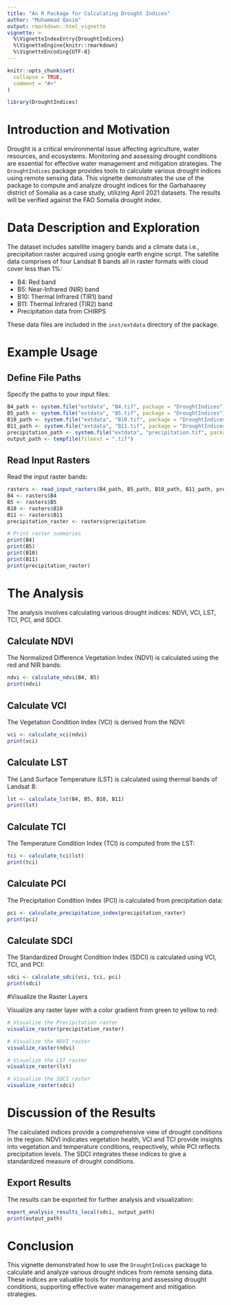 ```yaml
---
title: "An R Package for Calculating Drought Indices"
author: "Muhammad Qasim"
output: rmarkdown::html_vignette
vignette: >
  %\VignetteIndexEntry{DroughtIndices}
  %\VignetteEngine{knitr::rmarkdown}
  %\VignetteEncoding{UTF-8}
---
```


```r
knitr::opts_chunk$set(
  collapse = TRUE,
  comment = "#>"
)
```

```r
library(DroughtIndices)
```


# Introduction and Motivation

Drought is a critical environmental issue affecting agriculture, water resources, and ecosystems. Monitoring and assessing drought conditions are essential for effective water management and mitigation strategies. The `DroughtIndices` package provides tools to calculate various drought indices using remote sensing data. This vignette demonstrates the use of the package to compute and analyze drought indices for the Garbahaarey district of Somalia as a case study, utilizing April 2021 datasets. The results will be verified against the FAO Somalia drought index.

# Data Description and Exploration

The dataset includes satellite imagery bands and a climate data i.e., precipitation raster acquired using google earth engine script. The satellite data comprises of four Landsat 8 bands all in raster formats with cloud cover less than 1%:

- B4: Red band
- B5: Near-Infrared (NIR) band
- B10: Thermal Infrared (TIR1) band
- B11: Thermal Infrared (TIR2) band
- Precipitation data from CHIRPS

These data files are included in the `inst/extdata` directory of the package.

# Example Usage

## Define File Paths

Specify the paths to your input files:

```r
B4_path <- system.file("extdata", "B4.tif", package = "DroughtIndices")
B5_path <- system.file("extdata", "B5.tif", package = "DroughtIndices")
B10_path <- system.file("extdata", "B10.tif", package = "DroughtIndices")
B11_path <- system.file("extdata", "B11.tif", package = "DroughtIndices")
precipitation_path <- system.file("extdata", "precipitation.tif", package = "DroughtIndices")
output_path <- tempfile(fileext = ".tif")
```


## Read Input Rasters

Read the input raster bands:

```r
rasters <- read_input_rasters(B4_path, B5_path, B10_path, B11_path, precipitation_path)
B4 <- rasters$B4
B5 <- rasters$B5
B10 <- rasters$B10
B11 <- rasters$B11
precipitation_raster <- rasters$precipitation

# Print raster summaries
print(B4)
print(B5)
print(B10)
print(B11)
print(precipitation_raster)
```

# The Analysis

The analysis involves calculating various drought indices: NDVI, VCI, LST, TCI, PCI, and SDCI.

## Calculate NDVI

The Normalized Difference Vegetation Index (NDVI) is calculated using the red and NIR bands:

```r
ndvi <- calculate_ndvi(B4, B5)
print(ndvi)
```

## Calculate VCI

The Vegetation Condition Index (VCI) is derived from the NDVI:

```r
vci <- calculate_vci(ndvi)
print(vci)
```

## Calculate LST

The Land Surface Temperature (LST) is calculated using thermal bands of Landsat 8:

```r
lst <- calculate_lst(B4, B5, B10, B11)
print(lst)
```

## Calculate TCI

The Temperature Condition Index (TCI) is computed from the LST:

```r
tci <- calculate_tci(lst)
print(tci)
```

## Calculate PCI

The Precipitation Condition Index (PCI) is calculated from precipitation data:

```r
pci <- calculate_precipitation_index(precipitation_raster)
print(pci)
```

## Calculate SDCI

The Standardized Drought Condition Index (SDCI) is calculated using VCI, TCI, and PCI:

```r
sdci <- calculate_sdci(vci, tci, pci)
print(sdci)
```

#Visualize the Raster Layers

Visualize any raster layer with a color gradient from green to yellow to red:

```r
# Visualize the Precipitation raster
visualize_raster(precipitation_raster)

# Visualize the NDVI raster
visualize_raster(ndvi)

# Visualize the LST raster
visualize_raster(lst)

# Visualize the SDCI raster
visualize_raster(sdci)
```

# Discussion of the Results

The calculated indices provide a comprehensive view of drought conditions in the region. NDVI indicates vegetation health, VCI and TCI provide insights into vegetation and temperature conditions, respectively, while PCI reflects precipitation levels. The SDCI integrates these indices to give a standardized measure of drought conditions.

## Export Results

The results can be exported for further analysis and visualization:

```r
export_analysis_results_local(sdci, output_path)
print(output_path)
```

# Conclusion

This vignette demonstrated how to use the `DroughtIndices` package to calculate and analyze various drought indices from remote sensing data. These indices are valuable tools for monitoring and assessing drought conditions, supporting effective water management and mitigation strategies.

